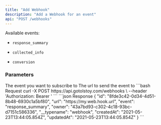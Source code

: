```yaml
---
title: "Add Webhook"
description: "Add a Webhook for an event"
api: "POST /webhooks"
---
```


Available events:

* `response_summary`

* `collected_info`

* `conversion`

### Parameters

<ParamField body="event" type="string">
  The event you want to subscribe to
</ParamField>

<ParamField body="url" type="string">
  The url to send the event to
</ParamField>

<RequestExample>
  ```bash Request
  curl -X POST https://api.gotolstoy.com/webhooks \
    --header 'Authorization: Bearer <API_KEY>'
  ```
</RequestExample>

<ResponseExample>
  ```json Response
  {
    "id": "8fde3c42-0d34-4d51-8b48-6930c1a5bf80",
    "url": "https://my.web.hook.url",
    "event": "response_summary",
    "owner": "43a7bd93-c302-4c18-93bc-d7151c586336",
    "__typename": "webhook",
    "createdAt": "2021-05-23T13:44:05.854Z",
    "updatedAt": "2021-05-23T13:44:05.854Z"
  }
  ```
</ResponseExample>